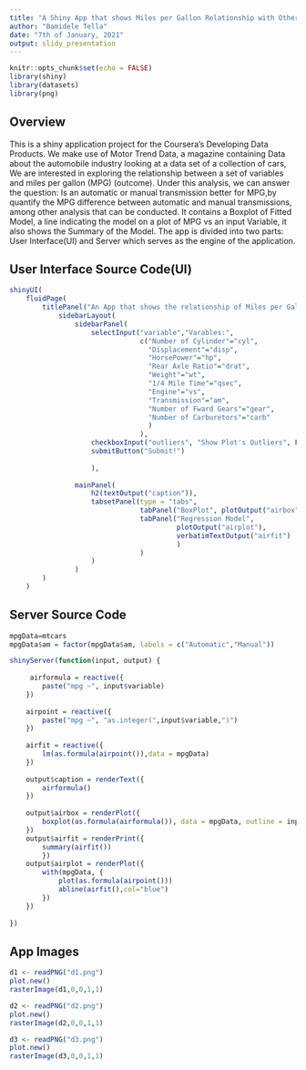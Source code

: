 ```yaml
---
title: "A Shiny App that shows Miles per Gallon Relationship with Other Variables"
author: "Bamidele Tella"
date: "7th of January, 2021"
output: slidy_presentation
---
```


```r
knitr::opts_chunk$set(echo = FALSE)
library(shiny)
library(datasets)
library(png)
```

## Overview
This is a shiny application project for the Coursera's Developing Data Products. We make use of Motor Trend Data, a magazine containing Data about the automobile industry looking at a data set of a collection of cars, We are interested in exploring the relationship between a set of variables and miles per gallon (MPG) (outcome). Under this analysis, we can answer the question: Is an automatic or manual transmission better for MPG,by quantify the MPG difference between automatic and manual transmissions, among other analysis that can be conducted. It contains a Boxplot of Fitted Model, a line indicating the model on a plot of MPG vs an input Variable, it also shows the Summary of the Model. The app is divided into two parts: User Interface(UI) and Server which serves as the engine of the application.

## User Interface Source Code(UI)
```r
shinyUI(
    fluidPage(
        titlePanel("An App that shows the relationship of Miles per Gallon to different Variables"),
            sidebarLayout(
                sidebarPanel(
                    selectInput("variable","Varables:",
                                c("Number of Cylinder"="cyl",
                                  "Displacement"="disp",
                                  "HorsePower"="hp",
                                  "Rear Axle Ratio"="drat",
                                  "Weight"="wt",
                                  "1/4 Mile Time"="qsec",
                                  "Engine"="vs",
                                  "Transmission"="am",
                                  "Number of Fward Gears"="gear",
                                  "Number of Carburetors"="carb"
                                  )
                                ),
                    checkboxInput("outliers", "Show Plot's Outliers", FALSE),
                    submitButton("Submit!")
                    
                    ),
                
                mainPanel(
                    h2(textOutput("caption")),
                    tabsetPanel(type = "tabs",
                                tabPanel("BoxPlot", plotOutput("airbox")),
                                tabPanel("Regression Model", 
                                         plotOutput("airplot"),
                                         verbatimTextOutput("airfit")
                                         )
                                )
                    )
                )
        )
    )
```

## Server Source Code
```r
mpgData=mtcars
mpgData$am = factor(mpgData$am, labels = c("Automatic","Manual"))

shinyServer(function(input, output) {
   
     airformula = reactive({
        paste("mpg ~", input$variable)
    })
    
    airpoint = reactive({
        paste("mpg ~", "as.integer(",input$variable,")")
    })
    
    airfit = reactive({
        lm(as.formula(airpoint()),data = mpgData)
    })
    
    output$caption = renderText({
        airformula()
    })
    
    output$airbox = renderPlot({
        boxplot(as.formula(airformula()), data = mpgData, outline = input$outliers)
    })
    output$airfit = renderPrint({
        summary(airfit())
        })
    output$airplot = renderPlot({
        with(mpgData, {
            plot(as.formula(airpoint()))
            abline(airfit(),col="blue")
        })
    })
    
})

```

## App Images
```r
d1 <- readPNG("d1.png")
plot.new()
rasterImage(d1,0,0,1,1)

d2 <- readPNG("d2.png")
plot.new()
rasterImage(d2,0,0,1,1)

d3 <- readPNG("d3.png")
plot.new()
rasterImage(d3,0,0,1,1)
```



